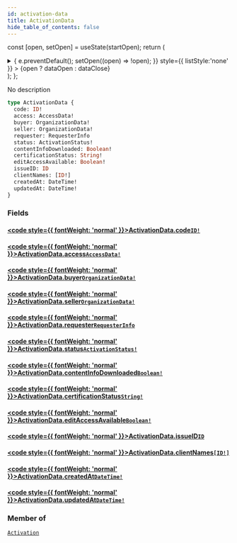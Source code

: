 ```yaml
---
id: activation-data
title: ActivationData
hide_table_of_contents: false
---
```






const [open, setOpen] = useState(startOpen);
return (
<details {...(open ? { open: true } : {})} className="details" style={{ border:'none', boxShadow:'none', background:'var(--ifm-background-color)' }}>
<summary
onClick={(e) => {
e.preventDefault();
setOpen((open) => !open);
}}
style={{ listStyle:'none' }} >
{open ? dataOpen : dataClose}
</summary>
{open && children}
</details>
);
};

No description

```graphql
type ActivationData {
  code: ID!
  access: AccessData!
  buyer: OrganizationData!
  seller: OrganizationData!
  requester: RequesterInfo
  status: ActivationStatus!
  contentInfoDownloaded: Boolean!
  certificationStatus: String!
  editAccessAvailable: Boolean!
  issueID: ID
  clientNames: [ID!]
  createdAt: DateTime!
  updatedAt: DateTime!
}
```

### Fields

#### [<code style={{ fontWeight: 'normal' }}>ActivationData.<b>code</b></code>](#)<Bullet />[`ID!`](/api/scalars/id) <Badge class="badge badge--secondary" text="non-null"/> <Badge class="badge badge--secondary" text="scalar"/>

>

#### [<code style={{ fontWeight: 'normal' }}>ActivationData.<b>access</b></code>](#)<Bullet />[`AccessData!`](/api/objects/access-data) <Badge class="badge badge--secondary" text="non-null"/> <Badge class="badge badge--secondary" text="object"/>

>

#### [<code style={{ fontWeight: 'normal' }}>ActivationData.<b>buyer</b></code>](#)<Bullet />[`OrganizationData!`](/api/objects/organization-data) <Badge class="badge badge--secondary" text="non-null"/> <Badge class="badge badge--secondary" text="object"/>

>

#### [<code style={{ fontWeight: 'normal' }}>ActivationData.<b>seller</b></code>](#)<Bullet />[`OrganizationData!`](/api/objects/organization-data) <Badge class="badge badge--secondary" text="non-null"/> <Badge class="badge badge--secondary" text="object"/>

>

#### [<code style={{ fontWeight: 'normal' }}>ActivationData.<b>requester</b></code>](#)<Bullet />[`RequesterInfo`](/api/objects/requester-info) <Badge class="badge badge--secondary" text="object"/>

>

#### [<code style={{ fontWeight: 'normal' }}>ActivationData.<b>status</b></code>](#)<Bullet />[`ActivationStatus!`](/api/enums/activation-status) <Badge class="badge badge--secondary" text="non-null"/> <Badge class="badge badge--secondary" text="enum"/>

>

#### [<code style={{ fontWeight: 'normal' }}>ActivationData.<b>contentInfoDownloaded</b></code>](#)<Bullet />[`Boolean!`](/api/scalars/boolean) <Badge class="badge badge--secondary" text="non-null"/> <Badge class="badge badge--secondary" text="scalar"/>

>

#### [<code style={{ fontWeight: 'normal' }}>ActivationData.<b>certificationStatus</b></code>](#)<Bullet />[`String!`](/api/scalars/string) <Badge class="badge badge--secondary" text="non-null"/> <Badge class="badge badge--secondary" text="scalar"/>

>

#### [<code style={{ fontWeight: 'normal' }}>ActivationData.<b>editAccessAvailable</b></code>](#)<Bullet />[`Boolean!`](/api/scalars/boolean) <Badge class="badge badge--secondary" text="non-null"/> <Badge class="badge badge--secondary" text="scalar"/>

>

#### [<code style={{ fontWeight: 'normal' }}>ActivationData.<b>issueID</b></code>](#)<Bullet />[`ID`](/api/scalars/id) <Badge class="badge badge--secondary" text="scalar"/>

>

#### [<code style={{ fontWeight: 'normal' }}>ActivationData.<b>clientNames</b></code>](#)<Bullet />[`[ID!]`](/api/scalars/id) <Badge class="badge badge--secondary" text="list"/> <Badge class="badge badge--secondary" text="scalar"/>

>

#### [<code style={{ fontWeight: 'normal' }}>ActivationData.<b>createdAt</b></code>](#)<Bullet />[`DateTime!`](/api/scalars/date-time) <Badge class="badge badge--secondary" text="non-null"/> <Badge class="badge badge--secondary" text="scalar"/>

>

#### [<code style={{ fontWeight: 'normal' }}>ActivationData.<b>updatedAt</b></code>](#)<Bullet />[`DateTime!`](/api/scalars/date-time) <Badge class="badge badge--secondary" text="non-null"/> <Badge class="badge badge--secondary" text="scalar"/>

>

### Member of

[`Activation`](/api/objects/activation) <Badge class="badge badge--secondary" text="object"/>
